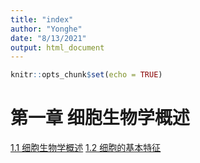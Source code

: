 ```yaml
---
title: "index"
author: "Yonghe"
date: "8/13/2021"
output: html_document
---
```


```r
knitr::opts_chunk$set(echo = TRUE)
```

# 第一章 细胞生物学概述
[1.1 细胞生物学概述](1.1-细胞生物学概述.html)
[1.2 细胞的基本特征](1.2-细胞的基本特征.html)
